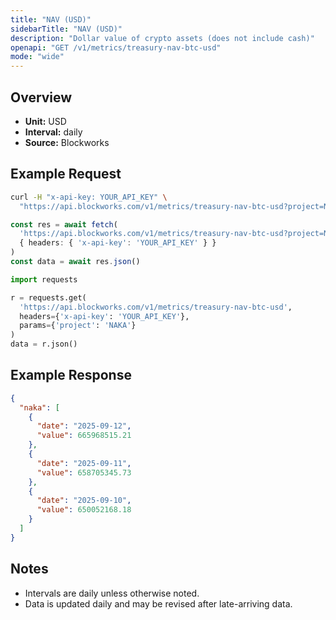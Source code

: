 ```yaml
---
title: "NAV (USD)"
sidebarTitle: "NAV (USD)"
description: "Dollar value of crypto assets (does not include cash)"
openapi: "GET /v1/metrics/treasury-nav-btc-usd"
mode: "wide"
---
```


## Overview

- **Unit:** USD
- **Interval:** daily
- **Source:** Blockworks

## Example Request

<CodeGroup>

```bash cURL
curl -H "x-api-key: YOUR_API_KEY" \
  "https://api.blockworks.com/v1/metrics/treasury-nav-btc-usd?project=NAKA"
```

```typescript TypeScript
const res = await fetch(
  'https://api.blockworks.com/v1/metrics/treasury-nav-btc-usd?project=NAKA',
  { headers: { 'x-api-key': 'YOUR_API_KEY' } }
)
const data = await res.json()
```

```python Python
import requests

r = requests.get(
  'https://api.blockworks.com/v1/metrics/treasury-nav-btc-usd',
  headers={'x-api-key': 'YOUR_API_KEY'},
  params={'project': 'NAKA'}
)
data = r.json()
```

</CodeGroup>

## Example Response

```json
{
  "naka": [
    {
      "date": "2025-09-12",
      "value": 665968515.21
    },
    {
      "date": "2025-09-11",
      "value": 658705345.73
    },
    {
      "date": "2025-09-10",
      "value": 650052168.18
    }
  ]
}
```

## Notes
- Intervals are daily unless otherwise noted.
- Data is updated daily and may be revised after late-arriving data.